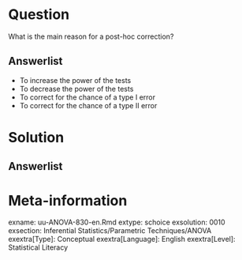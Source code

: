 Question
========
  
What is the main reason for a post-hoc correction?
  
Answerlist
----------
* To increase the power of the tests
* To decrease the power of the tests
* To correct for the chance of a type I error
* To correct for the chance of a type II error


Solution
========
  


Answerlist
----------



Meta-information
================
exname: uu-ANOVA-830-en.Rmd
extype: schoice
exsolution: 0010
exsection: Inferential Statistics/Parametric Techniques/ANOVA
exextra[Type]: Conceptual
exextra[Language]: English
exextra[Level]: Statistical Literacy
